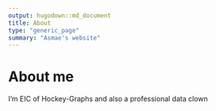 ```yaml
---
output: hugodown::md_document
title: About
type: "generic_page"
summary: "Asmae's website"
---
```


# About me

I'm EIC of Hockey-Graphs and also a professional data clown
